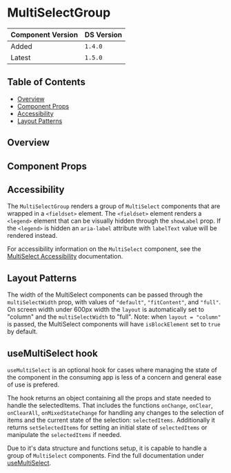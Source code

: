 

<Meta of={MultiSelectGroupStories} />

# MultiSelectGroup

| Component Version | DS Version |
| ----------------- | ---------- |
| Added             | `1.4.0`    |
| Latest            | `1.5.0`    |

## Table of Contents

- [Overview](#overview)
- [Component Props](#component-props)
- [Accessibility](#accessibility)
- [Layout Patterns](#layout-patterns)

## Overview

<Description of={MultiSelectGroupStories} />

## Component Props

<Canvas of={MultiSelectGroupStories.Controls} />

<ArgTypes of={MultiSelectGroupStories.Controls} />

## Accessibility

The `MultiSelectGroup` renders a group of `MultiSelect` components that are wrapped
in a `<fieldset>` element. The `<fieldset>` element renders a `<legend>` element
that can be visually hidden through the `showLabel` prop. If the `<legend>` is
hidden an `aria-label` attribute with `labelText` value will be rendered instead.

For accessibility information on the `MultiSelect` component, see the
[MultiSelect Accessibility](https://nypl-design-system-vvscfj2pn-nypl.vercel.app/?path=/docs/components-form-elements-multiselect--multi-select-list-box) documentation.

## Layout Patterns

The width of the MultiSelect components can be passed through the `multiSelectWidth`
prop, with values of `"default"`, `"fitContent"`, and `"full"`.
On screen width under 600px width the `layout` is automatically set to "column"
and the `multiSelectWidth` to "full". Note: when `layout = "column"` is passed,
the MultiSelect components will have `isBlockElement` set to `true` by default.

<Canvas of={MultiSelectGroupStories.LayoutPatterns} />

## useMultiSelect hook

`useMultiSelect` is an optional hook for
cases where managing the state of the component in the consuming app is less
of a concern and general ease of use is prefered.

The hook returns an object containing all the props and state needed to handle
the selectedItems. That includes the functions `onChange`, `onClear`, `onClearAll`,
`onMixedStateChange` for handling any changes to the selection of items and the
current state of the selection: `selectedItems`. Additionally it returns
`setSelectedItems` for setting an initial state of `selectedItems` or manipulate
the `selectedItems` if needed.

Due to it's data structure and functions setup, it is capable to handle a group
of `MultiSelect` components. Find the full documentation under
[useMultiSelect](https://nypl.github.io/nypl-design-system/reservoir/v1/?path=/story/hooks-usemultiselect--page).
